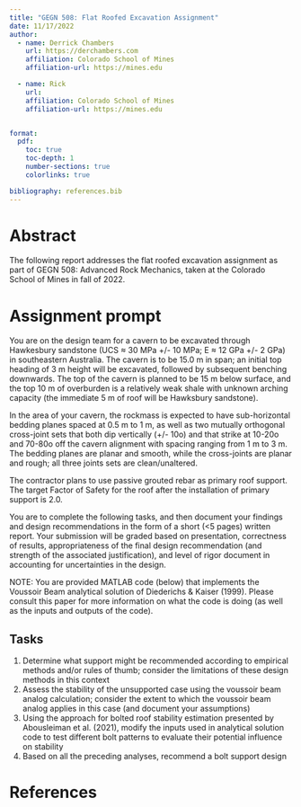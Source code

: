```yaml
---
title: "GEGN 508: Flat Roofed Excavation Assignment"
date: 11/17/2022
author:
  - name: Derrick Chambers
    url: https://derchambers.com
    affiliation: Colorado School of Mines
    affiliation-url: https://mines.edu

  - name: Rick
    url: 
    affiliation: Colorado School of Mines
    affiliation-url: https://mines.edu


format:
  pdf:
    toc: true
    toc-depth: 1
    number-sections: true
    colorlinks: true

bibliography: references.bib
---
```


# Abstract

The following report addresses the flat roofed excavation assignment as part of GEGN 508: Advanced Rock Mechanics,
taken at the Colorado School of Mines in fall of 2022. 


# Assignment prompt

You are on the design team for a cavern to be excavated through Hawkesbury sandstone (UCS ≈ 30 MPa +/- 10 MPa; E ≈ 12 GPa +/- 2 GPa) in southeastern Australia. The cavern is to be 15.0 m in span; an initial top heading of 3 m height will be excavated, followed by subsequent benching downwards. The top of the cavern is planned to be 15 m below surface, and the top 10 m of overburden is a relatively weak shale with unknown arching capacity (the immediate 5 m of roof will be Hawksbury sandstone).

In the area of your cavern, the rockmass is expected to have sub-horizontal bedding planes spaced at 0.5 m to 1 m, as well as two mutually orthogonal cross-joint sets that both dip vertically (+/- 10o) and that strike at 10-20o and 70-80o off the cavern alignment with spacing ranging from 1 m to 3 m. The bedding planes are planar and smooth, while the cross-joints are planar and rough; all three joints sets are clean/unaltered.

The contractor plans to use passive grouted rebar as primary roof support. The target Factor of Safety for the roof after the installation of primary support is 2.0.

You are to complete the following tasks, and then document your findings and design recommendations in the form of a short (<5 pages) written report. Your submission will be graded based on presentation, correctness of results, appropriateness of the final design recommendation (and strength of the associated justification), and level of rigor document in accounting for uncertainties in the design.

NOTE: You are provided MATLAB code (below) that implements the Voussoir Beam analytical solution of Diederichs & Kaiser (1999). Please consult this paper for more information on what the code is doing (as well as the inputs and outputs of the code).

 

## Tasks

1. Determine what support might be recommended according to empirical methods and/or rules of thumb; consider the limitations of these design methods in this context
2. Assess the stability of the unsupported case using the voussoir beam analog calculation; consider the extent to which the voussoir beam analog applies in this case (and document your assumptions)
3. Using the approach for bolted roof stability estimation presented by Abousleiman et al. (2021), modify the inputs used in analytical solution code to test different bolt patterns to evaluate their potential influence on stability
4. Based on all the preceding analyses, recommend a bolt support design


# References
